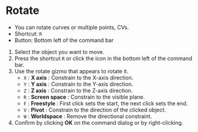 # Rotate

- You can rotate curves or multiple points, CVs.
- Shortcut: `R`
- Button: Bottom left of the command bar

1. Select the object you want to move.
2. Press the shortcut `R` or click the icon in the bottom left of the command bar.
3. Use the rotate gizmo that appears to rotate it.
   - `X` : **X axis** : Constrain to the X-axis direction.
   - `Y` : **Y axis** : Constrain to the Y-axis direction.
   - `Z` : **Z axis** : Constrain to the Z-axis direction.
   - `R` : **Screen space** : Constrain to the visible plane.
   - `F` : **Freestyle** : First click sets the start, the next click sets the end.
   - `V` : **Pivot** : Constrain to the direction of the clicked object.
   - `W` : **Worldspace** : Remove the directional constraint.
4. Confirm by clicking **OK** on the command dialog or by right-clicking.
